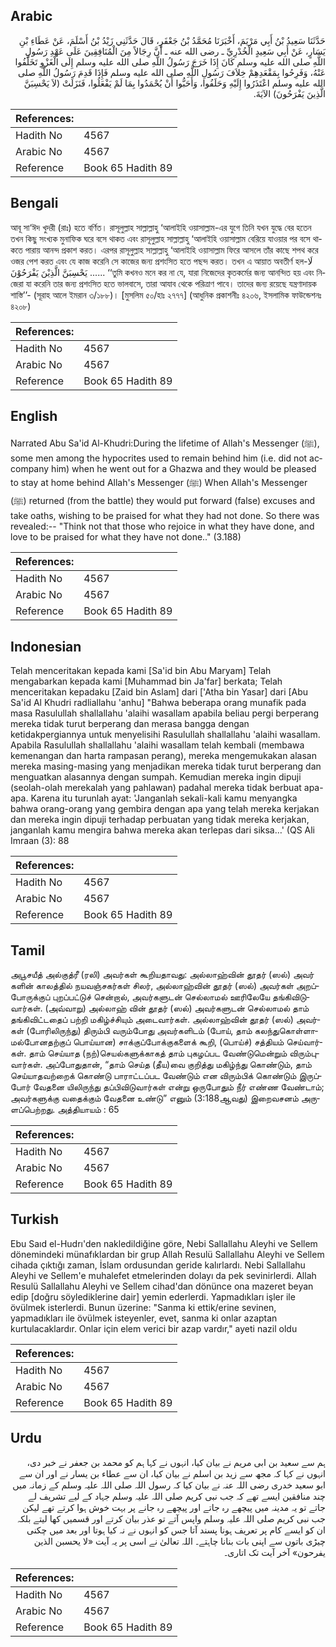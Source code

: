## Arabic


<div dir="rtl" lang="ar" style={{fontSize:'larger',backgroundColor:'#f8f9fa',padding:20}}>
حَدَّثَنَا سَعِيدُ بْنُ أَبِي مَرْيَمَ، أَخْبَرَنَا مُحَمَّدُ بْنُ جَعْفَرٍ، قَالَ حَدَّثَنِي زَيْدُ بْنُ أَسْلَمَ، عَنْ عَطَاءِ بْنِ يَسَارٍ، عَنْ أَبِي سَعِيدٍ الْخُدْرِيِّ ـ رضى الله عنه ـ أَنَّ رِجَالاً مِنَ الْمُنَافِقِينَ عَلَى عَهْدِ رَسُولِ اللَّهِ صلى الله عليه وسلم كَانَ إِذَا خَرَجَ رَسُولُ اللَّهِ صلى الله عليه وسلم إِلَى الْغَزْوِ تَخَلَّفُوا عَنْهُ، وَفَرِحُوا بِمَقْعَدِهِمْ خِلاَفَ رَسُولِ اللَّهِ صلى الله عليه وسلم فَإِذَا قَدِمَ رَسُولُ اللَّهِ صلى الله عليه وسلم اعْتَذَرُوا إِلَيْهِ وَحَلَفُوا، وَأَحَبُّوا أَنْ يُحْمَدُوا بِمَا لَمْ يَفْعَلُوا، فَنَزَلَتْ ‏(‏لاَ يَحْسِبَنَّ الَّذِينَ يَفْرَحُونَ‏)‏ الآيَةَ‏.‏
</div>
<div style={{backgroundColor:'#f8f9fa',padding:20, marginBottom: 10}}><table> <thead> <tr> <th>References:</th> <th></th> </tr> </thead> <tbody><tr><td>Hadith No</td><td>4567</td></tr><tr><td>Arabic No</td><td>4567</td></tr><tr><td>Reference</td><td>Book 65 Hadith 89</td></tr></tbody></table></div>

## Bengali


<div dir="ltr" lang="bn" style={{fontSize:'larger',backgroundColor:'#f8f9fa',padding:20}}>
আবূ সা‘ঈদ খুদরী (রাঃ) হতে বর্ণিত। রাসূলুল্লাহ সাল্লাল্লাহু ‘আলাইহি ওয়াসাল্লাম-এর যুগে তিনি যখন যুদ্ধে বের হতেন তখন কিছু সংখ্যক মুনাফিক ঘরে বসে থাকত এবং রাসূলুল্লাহ সাল্লাল্লাহু ‘আলাইহি ওয়াসাল্লাম বেরিয়ে যাওয়ার পর বসে থাকতে পারায় আনন্দ প্রকাশ করত। এরপর রাসূলুল্লাহ সাল্লাল্লাহু ‘আলাইহি ওয়াসাল্লাম ফিরে আসলে তাঁর কাছে শপথ করে ওজর পেশ করত এবং যে কাজ করেনি সে কাজের জন্য প্রশংসিত হতে পছন্দ করত। তখন এ আয়াত অবতীর্ণ হল-لَا يَحْسِبَنَّ الَّذِيْنَ يَفْرَحُوْنَ ...... ‘‘তুমি কখনও মনে কর না যে, যারা নিজেদের কৃতকর্মের জন্য আনন্দিত হয় এবং নিজেরা যা করেনি তার জন্য প্রশংসিত হতে ভালবাসে, তারা আযাব থেকে পরিত্রাণ পাবে। তাদের জন্য রয়েছে যন্ত্রণাদায়ক শাস্তি’’- (সূরাহ আলে ইমরান ৩/১৮৮)। [মুসলিম ৫০/হাঃ ২৭৭৭] (আধুনিক প্রকাশনীঃ ৪২০৬, ইসলামিক ফাউন্ডেশনঃ ৪২০৮)
</div>
<div style={{backgroundColor:'#f8f9fa',padding:20, marginBottom: 10}}><table> <thead> <tr> <th>References:</th> <th></th> </tr> </thead> <tbody><tr><td>Hadith No</td><td>4567</td></tr><tr><td>Arabic No</td><td>4567</td></tr><tr><td>Reference</td><td>Book 65 Hadith 89</td></tr></tbody></table></div>

## English


<div dir="ltr" lang="en" style={{fontSize:'larger',backgroundColor:'#f8f9fa',padding:20}}>
Narrated Abu Sa'id Al-Khudri:During the lifetime of Allah's Messenger (ﷺ), some men among the hypocrites used to remain behind him (i.e. did not accompany him) when he went out for a Ghazwa and they would be pleased to stay at home behind Allah's Messenger (ﷺ) When Allah's Messenger (ﷺ) returned (from the battle) they would put forward (false) excuses and take oaths, wishing to be praised for what they had not done. So there was revealed:-- "Think not that those who rejoice in what they have done, and love to be praised for what they have not done.." (3.188)
</div>
<div style={{backgroundColor:'#f8f9fa',padding:20, marginBottom: 10}}><table> <thead> <tr> <th>References:</th> <th></th> </tr> </thead> <tbody><tr><td>Hadith No</td><td>4567</td></tr><tr><td>Arabic No</td><td>4567</td></tr><tr><td>Reference</td><td>Book 65 Hadith 89</td></tr></tbody></table></div>

## Indonesian


<div dir="ltr" lang="id" style={{fontSize:'larger',backgroundColor:'#f8f9fa',padding:20}}>
Telah menceritakan kepada kami [Sa'id bin Abu Maryam] Telah mengabarkan kepada kami [Muhammad bin Ja'far] berkata; Telah menceritakan kepadaku [Zaid bin Aslam] dari ['Atha bin Yasar] dari [Abu Sa'id Al Khudri radliallahu 'anhu] "Bahwa beberapa orang munafik pada masa Rasulullah shallallahu 'alaihi wasallam apabila beliau pergi berperang mereka tidak turut berperang dan merasa bangga dengan ketidakpergiannya untuk menyelisihi Rasulullah shallallahu 'alaihi wasallam. Apabila Rasulullah shallallahu 'alaihi wasallam telah kembali (membawa kemenangan dan harta rampasan perang), mereka mengemukakan alasan mereka masing-masing yang menjadikan mereka tidak turut berperang dan menguatkan alasannya dengan sumpah. Kemudian mereka ingin dipuji (seolah-olah merekalah yang pahlawan) padahal mereka tidak berbuat apa-apa. Karena itu turunlah ayat: 'Janganlah sekali-kali kamu menyangka bahwa orang-orang yang gembira dengan apa yang telah mereka kerjakan dan mereka ingin dipuji terhadap perbuatan yang tidak mereka kerjakan, janganlah kamu mengira bahwa mereka akan terlepas dari siksa…' (QS Ali Imraan (3): 88
</div>
<div style={{backgroundColor:'#f8f9fa',padding:20, marginBottom: 10}}><table> <thead> <tr> <th>References:</th> <th></th> </tr> </thead> <tbody><tr><td>Hadith No</td><td>4567</td></tr><tr><td>Arabic No</td><td>4567</td></tr><tr><td>Reference</td><td>Book 65 Hadith 89</td></tr></tbody></table></div>

## Tamil


<div dir="ltr" lang="ta" style={{fontSize:'larger',backgroundColor:'#f8f9fa',padding:20}}>
அபூசயீத் அல்குத்ரீ (ரலி) அவர்கள் கூறியதாவது: அல்லாஹ்வின் தூதர் (ஸல்) அவர் களின் காலத்தில் நயவஞ்சகர்கள் சிலர், அல்லாஹ்வின் தூதர் (ஸல்) அவர்கள் அறப்போருக்குப் புறப்பட்டுச் சென்றால், அவர்களுடன் செல்லாமல் ஊரிலேயே தங்கிவிடுவார்கள். (அவ்வாறு) அல்லாஹ் வின் தூதர் (ஸல்) அவர்களுடன் செல்லாமல் தாம் தங்கிவிட்டதைப் பற்றி மகிழ்ச்சியும் அடைவார்கள். அல்லாஹ்வின் தூதர் (ஸல்) அவர்கள் (போரிலிருந்து) திரும்பி வரும்போது அவர்களிடம் (போய், தாம் கலந்துகொள்ளாமல்போனதற்குப் பொய்யான) சாக்குப்போக்குகளைக் கூறி, (பொய்ச்) சத்தியம் செய்வார்கள். தாம் செய்யாத (நற்)செயல்களுக்காகத் தாம் புகழப்பட வேண்டுமென்றும் விரும்புவார்கள். அப்போதுதான், “தாம் செய்த (தீய)வை குறித்து மகிழ்ந்து கொண்டும், தாம் செய்யாதவற்றைக் கொண்டு பாராட்டப்பட வேண்டும் என விரும்பிக் கொண்டும் இருப்போர் வேதனை யிலிருந்து தப்பிவிடுவார்கள் என்று ஒருபோதும் நீர் எண்ண வேண்டாம்; அவர்களுக்கு வதைக்கும் வேதனை உண்டு” எனும் (3:188ஆவது) இறைவசனம் அருளப்பெற்றது. அத்தியாயம் : 65
</div>
<div style={{backgroundColor:'#f8f9fa',padding:20, marginBottom: 10}}><table> <thead> <tr> <th>References:</th> <th></th> </tr> </thead> <tbody><tr><td>Hadith No</td><td>4567</td></tr><tr><td>Arabic No</td><td>4567</td></tr><tr><td>Reference</td><td>Book 65 Hadith 89</td></tr></tbody></table></div>

## Turkish


<div dir="ltr" lang="tr" style={{fontSize:'larger',backgroundColor:'#f8f9fa',padding:20}}>
Ebu Saıd el-Hudrı'den nakledildiğine göre, Nebi Sallallahu Aleyhi ve Sellem dönemindeki münafıklardan bir grup Allah Resulü Sallallahu Aleyhi ve Sellem cihada çıktığı zaman, İslam ordusundan geride kalırlardı. Nebi Sallallahu Aleyhi ve Sellem'e muhalefet etmelerinden dolayı da pek sevinirlerdi. Allah Resulü Sallallahu Aleyhi ve Sellem cihad'dan dönünce ona mazeret beyan edip [doğru söylediklerine dair] yemin ederlerdi. Yapmadıkları işler ile övülmek isterlerdi. Bunun üzerine: "Sanma ki ettik/erine sevinen, yapmadıkları ile övülmek isteyenler, evet, sanma ki onlar azaptan kurtulacaklardır. Onlar için elem verici bir azap vardır," ayeti nazil oldu
</div>
<div style={{backgroundColor:'#f8f9fa',padding:20, marginBottom: 10}}><table> <thead> <tr> <th>References:</th> <th></th> </tr> </thead> <tbody><tr><td>Hadith No</td><td>4567</td></tr><tr><td>Arabic No</td><td>4567</td></tr><tr><td>Reference</td><td>Book 65 Hadith 89</td></tr></tbody></table></div>

## Urdu


<div dir="rtl" lang="ur" style={{fontSize:'larger',backgroundColor:'#f8f9fa',padding:20}}>
ہم سے سعید بن ابی مریم نے بیان کیا، انہوں نے کہا ہم کو محمد بن جعفر نے خبر دی، انہوں نے کہا کہ مجھ سے زید بن اسلم نے بیان کیا، ان سے عطاء بن یسار نے اور ان سے ابو سعید خدری رضی اللہ عنہ نے بیان کیا کہ رسول اللہ صلی اللہ علیہ وسلم کے زمانہ میں چند منافقین ایسے تھے کہ جب نبی کریم صلی اللہ علیہ وسلم جہاد کے لیے تشریف لے جاتے تو یہ مدینہ میں پیچھے رہ جاتے اور پیچھے رہ جانے پر بہت خوش ہوا کرتے تھے لیکن جب نبی کریم صلی اللہ علیہ وسلم واپس آتے تو عذر بیان کرتے اور قسمیں کھا لیتے بلکہ ان کو ایسے کام پر تعریف ہونا پسند آتا جس کو انہوں نے نہ کیا ہوتا اور بعد میں چکنی چیڑی باتوں سے اپنی بات بنانا چاہتے۔ اللہ تعالیٰ نے اسی پر یہ آیت «لا يحسبن الذين يفرحون‏» آخر آیت تک اتاری۔
</div>
<div style={{backgroundColor:'#f8f9fa',padding:20, marginBottom: 10}}><table> <thead> <tr> <th>References:</th> <th></th> </tr> </thead> <tbody><tr><td>Hadith No</td><td>4567</td></tr><tr><td>Arabic No</td><td>4567</td></tr><tr><td>Reference</td><td>Book 65 Hadith 89</td></tr></tbody></table></div>